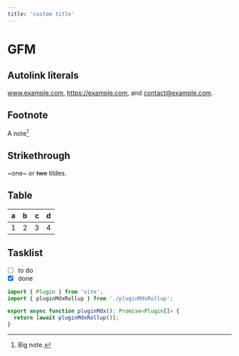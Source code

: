 ```yaml
---
title: 'custom title'
---
```


# GFM

## Autolink literals

www.example.com, https://example.com, and contact@example.com.

## Footnote

A note[^1]

[^1]: Big note.

## Strikethrough

~one~ or ~~two~~ tildes.

## Table

| a   | b   |   c |  d  |
| --- | :-- | --: | :-: |
| 1   | 2   |   3 |  4  |

## Tasklist
- [ ] to do
- [x] done

```ts
import { Plugin } from 'vite';
import { pluginMdxRollup } from './pluginMdxRollup';

export async function pluginMdx(): Promise<Plugin[]> {
  return [await pluginMdxRollup()];
}
```

